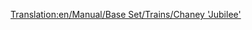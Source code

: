 [[Translation:en/Manual/Base Set/Trains/Chaney 'Jubilee']]
{{en/Manual/Base Set/Trains/Trains|Image=[[File:en/Manual/Base Set/Trains/Chaneyjubilee.png]]
|Cost=£15,234 ($30.468)
|Speed=112 kph (70 mph)
|Weight=131 t
|Power=1,000 hp (746 kW)
|Annual=£1,968 ($3.936)
|Designed=1934
|Lifespan=21
|Capacity=N/A
|Description=The mid-range starting locomotive in TTD Temperate.  Not as cheap to run as the Kirby Paul Tank, and not as fast or powerful as the Ginzu A4.  But still useful if you want a balance.
|Real-life=This is the [https://www.wikipedia.org/wiki/LMS Jubilee Class LMS Stanier "Jubilee"], a locomotive created for secondary express passenger duties.
|A possible Real-Life Equivalent could be the "Jubilee Class"
}}